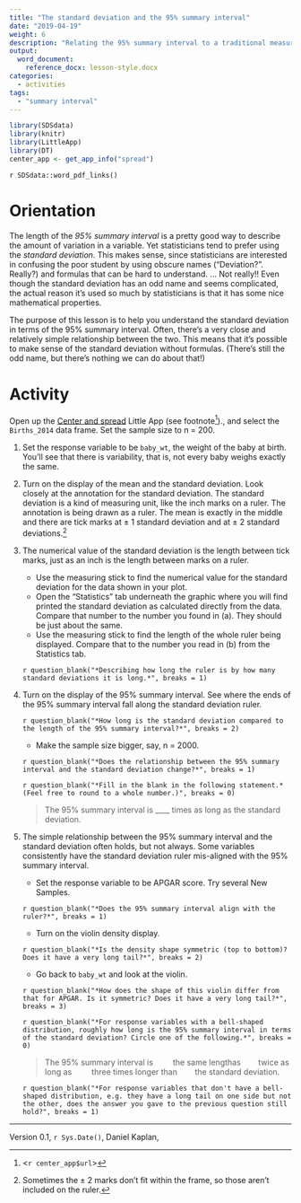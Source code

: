```yaml
---
title: "The standard deviation and the 95% summary interval"
date: "2019-04-19"
weight: 6
description: "Relating the 95% summary interval to a traditional measure of spread: the standard deviation"
output:
  word_document:
    reference_docx: lesson-style.docx
categories:
  - activities
tags:
  - "summary interval"
---
```



```r
library(SDSdata)
library(knitr)
library(LittleApp)
library(DT)
center_app <- get_app_info("spread")
```

`r SDSdata::word_pdf_links()`

# Orientation 

The length of the *95% summary interval* is a pretty good way to describe the amount of variation in a variable. Yet statisticians tend to prefer using the *standard deviation*. This makes sense, since statisticians are interested in confusing the poor student by using obscure names ("Deviation?". Really?) and formulas that can be hard to understand. ... Not really!! Even though the standard deviation has an odd name and seems complicated, the actual reason it's used so much by statisticians is that it has some nice mathematical properties.

The purpose of this lesson is to help you understand the standard deviation in terms of the 95% summary interval. Often, there's a very close and relatively simple relationship between the two. This means that it's possible to make sense of the standard deviation without formulas. (There's still the odd name, but there's nothing we can do about that!)
 
# Activity

Open up the [Center and spread](`r center_app$url`) Little App (see footnote^[<`r center_app$url`>])., and select the `Births_2014` data frame. Set the sample size to n = 200.

1. Set the response variable to be `baby_wt`, the weight of the baby at birth. You'll see that there is variability, that is, not every baby weighs exactly the same.

2. Turn on the display of the mean and the standard deviation. Look closely at the annotation for the standard deviation. The standard deviation is a kind of measuring unit, like the inch marks on a ruler. The annotation is being drawn as a ruler. The mean is exactly in the middle and there are tick marks at ± 1 standard deviation and at ± 2 standard deviations.^[Sometimes the ± 2 marks don't fit within the frame, so those aren't included on the ruler.]

4. The numerical value of the standard deviation is the length between tick marks, just as an inch is the length between marks on a ruler. 

    * Use the measuring stick to find the numerical value for the standard deviation for the data shown in your plot.
    * Open the "Statistics" tab underneath the graphic where you will find printed the standard deviation as calculated directly from the data. Compare that number to the number you found in (a). They should be just about the same.
    * Use the measuring stick to find the length of the whole ruler being displayed. Compare that to the number you read in (b) from the Statistics tab. 
    
    `r question_blank("*Describing how long the ruler is by how many standard deviations it is long.*", breaks = 1)`
    
5. Turn on the display of the 95% summary interval. See where the ends of the 95% summary interval fall along the standard deviation ruler.

    `r question_blank("*How long is the standard deviation compared to the length of the 95% summary interval?*", breaks = 2)`
    
    * Make the sample size bigger, say, n = 2000. 
    
    `r question_blank("*Does the relationship between the 95% summary interval and the standard deviation change?*", breaks = 1)`
    
    `r question_blank("*Fill in the blank in the following statement.* (Feel free to round to a whole number.)", breaks = 0)`  
    
    > The 95% summary interval is ____ times as long as the standard deviation. 
    
6. The simple relationship between the 95% summary interval and the standard deviation often holds, but not always. Some variables consistently have the standard deviation ruler mis-aligned with the 95% summary interval.

    * Set the response variable to be APGAR score. Try several New Samples. 
    
    `r question_blank("*Does the 95% summary interval align with the ruler?*", breaks = 1)`
    
  
    * Turn on the violin density display. 
    
    `r question_blank("*Is the density shape symmetric (top to bottom)? Does it have a very long tail?*", breaks = 2)`
    
    * Go back to `baby_wt` and look at the violin. 
    
    `r question_blank("*How does the shape of this violin differ from that for APGAR. Is it symmetric? Does it have a very long tail?*", breaks = 3)`
    
    `r question_blank("*For response variables with a bell-shaped distribution, roughly how long is the 95% summary interval in terms of the standard deviation? Circle one of the following.*", breaks = 0)`
    
    > The 95% summary interval is         the same lengthas         twice as long as         three times longer than        the standard deviation.
    
    `r question_blank("*For response variables that don't have a bell-shaped distribution, e.g. they have a long tail on one side but not the other, does the answer you gave to the previous question still hold?", breaks = 1)`


    

----------------------

Version 0.1, `r Sys.Date()`, Daniel Kaplan, 

